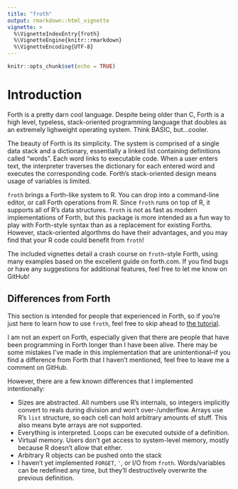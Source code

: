```yaml
---
title: "froth"
output: rmarkdown::html_vignette
vignette: >
  %\VignetteIndexEntry{froth}
  %\VignetteEngine{knitr::rmarkdown}
  %\VignetteEncoding{UTF-8}
---
```


```r
knitr::opts_chunk$set(echo = TRUE)
```

# Introduction

Forth is a pretty darn cool language. Despite being older than C, Forth is a high level, typeless, stack-oriented programming language that doubles as an extremely lighweight operating system. Think BASIC, but...cooler.

The beauty of Forth is its simplicity. The system is comprised of a single data stack and a dictionary, essentially a linked list containing definitions called "words". Each word links to executable code. When a user enters text, the interpreter traverses the dictionary for each entered word and executes the corresponding code. Forth's stack-oriented design means usage of variables is limited. 

`froth` brings a Forth-like system to R. You can drop into a command-line editor, or call Forth operations from R. Since `froth` runs on top of R, it supports all of R's data structures. `froth` is not as fast as modern implementations of Forth, but this package is more intended as a fun way to play with Forth-style syntax than as a replacement for existing Forths. However, stack-oriented algorthms do have their advantages, and you may find that your R code could benefit from `froth`!

The included vignettes detail a crash course on `froth`-style Forth, using many examples based on the excellent guide on forth.com. If you find bugs or have any suggestions for additional features, feel free to let me know on GitHub!

## Differences from Forth

This section is intended for people that experienced in Forth, so if you're just here to learn how to use `froth`, feel free to skip ahead to [the tutorial](https://www.ahl27.com/froth/articles/FundamentalFroth).

I am not an expert on Forth, especially given that there are people that have been programming in Forth longer than I have been alive. There may be some mistakes I've made in this implementation that are unintentional--if you find a difference from Forth that I haven't mentioned, feel free to leave me a comment on GitHub.

However, there are a few known differences that I implemented intentionally:

- Sizes are abstracted. All numbers use R's internals, so integers implicitly convert to reals during division and won't over-/underflow. Arrays use R's `list` structure, so each cell can hold arbitrary amounts of stuff. This also means byte arrays are not supported.
- Everything is interpreted. Loops can be executed outside of a definition.
- Virtual memory. Users don't get access to system-level memory, mostly because R doesn't allow that either.
- Arbitrary R objects can be pushed onto the stack
- I haven't yet implemented `FORGET`, `'`, or I/O from `froth`. Words/variables can be redefined any time, but they'll destructively overwrite the previous definition.
